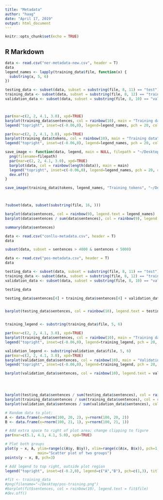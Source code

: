 ```yaml
---
title: "Metadata"
author: "haag"
date: "April 17, 2019"
output: html_document
---
```


```r
knitr::opts_chunk$set(echo = TRUE)
```

## R Markdown

```r
data <- read.csv("ner-metadata-new.csv", header = T)
data
legend_names <- lapply(training_data$file, function(x) {
  substring(x, 5, 6)  
})

testing_data <- subset(data, subset = substring(file, 8, 11) == "test") 
training_data <- subset(data, subset = substring(file, 8, 12) == "train")
validation_data <- subset(data, subset = substring(file, 8, 10) == "val")



par(mar=c(2, 2, 4.1, 3.0), xpd=TRUE)
barplot(training_data$sentences, col = rainbow(10), main = "Training data")
legend("topright", inset=c(-0.06,0), legend=legend_names, pch = 20, col = rainbow(10), title="Group")

par(mar=c(2, 2, 4.1, 3.0), xpd=TRUE)
barplot(training_data$tokens, col = rainbow(10), main = "Training data")
legend("topright", inset=c(-0.06,0), legend=legend_names, pch = 20, col = rainbow(10), title="Group")

save_image <- function(data, legend, main = NULL, filepath = "~/Desktop/tmp.png"){
  png(filename=filepath)
  par(mar=c(2, 2, 4.1, 3.0), xpd=TRUE)
  barplot(data, col = rainbow(length(data)), main = main)
  legend("topright", inset=c(-0.06,0), legend=legend_names, pch = 20, col = rainbow(length(data)))
  dev.off()  
}

save_image(training_data$tokens, legend_names, "Training tokens", "~/Desktop/ner_training_tokens.png")



?subset(data, subset(substring(file, 16, )))

barplot(data$sentences, col = rainbow(9), legend.text = legend_names)
barplot(data$sentences / sum(data$sentences), col = rainbow(9), legend.text = legend_names)

summary(data$sentences)
```
```r
data <- read.csv("conllu-metadata.csv", header = T)
data

subset(data, subset = sentences > 4000 & sentences < 5000)

```



```r
data <- read.csv("pos-metadata.csv", header = T)
data

testing_data <- subset(data, subset = substring(file, 8, 11) == "test") 
training_data <- subset(data, subset = substring(file, 8, 12) == "train")
validation_data <- subset(data, subset = substring(file, 8, 10) == "val")

testing_data

testing_data$sentences[4] + training_data$sentences[4] + validation_data$sentences[4]


barplot(testing_data$sentences, col = rainbow(10), legend.text = testing_data$file)


training_legend <- substring(training_data$file, 5, 6)

par(mar=c(2, 2, 4.1, 3.0), xpd=TRUE)
barplot(training_data$sentences, col = rainbow(10), main = "Training data")
legend("topright", inset=c(-0.06,0), legend=training_legend, pch = 20, col = rainbow(10), title="Group")

validation_legend <- substring(validation_data$file, 5, 6)
par(mar=c(2, 2, 4.1, 3.0), xpd=TRUE)
barplot(validation_data$sentences, col = rainbow(10), main = "Validation data")
legend("topright", inset=c(-0.06,0), legend=training_legend, pch = 20, col = rainbow(10), title="Group")

barplot(validation_data$sentences, col = rainbow(10), legend.text = validation_data$file)




barplot(testing_data$sentences / sum(testing_data$sentences), col = rainbow(10), legend.text = testing_data$file)
barplot(training_data$sentences / sum(training_data$sentences), col = rainbow(10), legend.text = training_data$file)
barplot(validation_data$sentences / sum(validation_data$sentences), col = rainbow(10), legend.text = validation_data$file)
```


```r
# Random data to plot:
A <- data.frame(x=rnorm(100, 20, 2), y=rnorm(100, 20, 2))
B <- data.frame(x=rnorm(100, 21, 1), y=rnorm(100, 21, 1))

# Add extra space to right of plot area; change clipping to figure
par(mar=c(5.1, 4.1, 4.1, 5.0), xpd=TRUE)

# Plot both groups
plot(y ~ x, A, ylim=range(c(A$y, B$y)), xlim=range(c(A$x, B$x)), pch=1,
               main="Scatter plot of two groups")
points(y ~ x, B, pch=3)

# Add legend to top right, outside plot region
legend("topright", inset=c(-0.2,0), legend=c("A","B"), pch=c(1,3), title="Group")

#fit <- training_data
#png(filename="~/Desktop/pos-training.png")
#barplot(fit$sentences, col = rainbow(10), legend.text = fit$file)
#dev.off()
```























